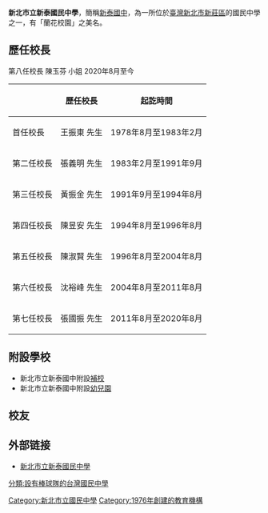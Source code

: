 {{coord|25|02|33|N|121|26|39|E|display=title}}
{{Infobox School
| name =新北市立新泰國民中學
| other_name =New Taipei Municipal Xintai Junior High School
| image = 
| motto =
| established = 1977年
| type = 市立[[國民中學|國民中學]]
| religion =
| affiliation = 
| district = [[新北市|新北市]][[新莊區|新莊區]]
| grades =
| president = 
| principal = 陳玉芬
| dean = 
| college = 
| house = 
| sc =
| cs =  
| faculty = 
| staff = 
| students = 
| athletics = 
| conference = 
| colors = 
| mascot = 
| magazine = 
| free_label = 校地面積
| free_text =  3.3公頃
| free_label2   =
| free_text2    = 
| address ={{flagicon|TWN}}[[新北市|新北市]][[新莊區|新莊區]]新泰路359號
| tel =+886 2 2996-0745
| fax =+886 2 2276-7551
| website = [https://www.htjh.ntpc.edu.tw/ www.htjh.ntpc.edu.tw]
}}

'''新北市立新泰國民中學'''，簡稱[[新泰國中|新泰國中]]，為一所位於[[臺灣|臺灣]][[新北市|新北市]][[新莊區|新莊區]]的國民中學之一，有「蘭花校園」之美名。

== 歷任校長==

第八任校長
陳玉芬 小姐 2020年8月至今 

{| border="0" cellpadding="3px" style="border: 1px solid #999; background-color:#ffffff;"
|-align="center" style="background-color: #cccccc;"
! 
! 歷任校長
! 起訖時間
|-----
|首任校長
|王振東 先生
|1978年8月至1983年2月
|-bgcolor="#EFEFEF"
|第二任校長
|張義明 先生
|1983年2月至1991年9月
|-
|第三任校長
|黃振金 先生
|1991年9月至1994年8月
|-bgcolor="#EFEFEF"
|第四任校長
|陳昱安 先生
|1994年8月至1996年8月
|-
|第五任校長
|陳淑賢  先生
|1996年8月至2004年8月
|-bgcolor="#EFEFEF"
|第六任校長
|沈裕峰 先生
|2004年8月至2011年8月
|-bgcolor="#EFEFEF"
|第七任校長
|張國振  先生
|2011年8月至2020年8月
|}

== 附設學校 ==
*新北市立新泰國中附設[[補校|補校]]
*新北市立新泰國中附設[[幼兒園|幼兒園]]

== 校友 ==
{{main|Category:新北市立新泰國民中學校友}}

== 外部链接 ==
* [https://www.htjh.ntpc.edu.tw/ 新北市立新泰國民中學] {{Wayback|url=https://www.htjh.ntpc.edu.tw/ |date=20220418033406 }}

[[Category:新北市立國民中學|Category:新北市立國民中學]]
[[Category:1976年創建的教育機構|Category:1976年創建的教育機構]]
[[分類:設有棒球隊的台灣國民中學|分類:設有棒球隊的台灣國民中學]]


{{臺灣教育小作品}}
{{新北市中學列表}}